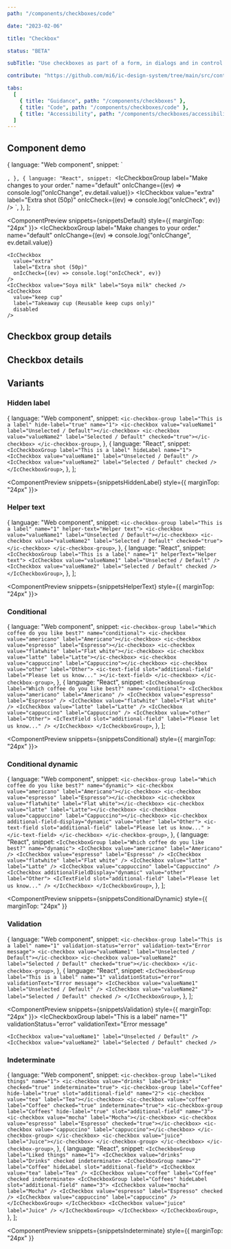 ```yaml
---
path: "/components/checkboxes/code"

date: "2023-02-06"

title: "Checkbox"

status: "BETA"

subTitle: "Use checkboxes as part of a form, in dialogs and in control areas such as filters or settings."

contribute: "https://github.com/mi6/ic-design-system/tree/main/src/content/structured/components/checkboxes"

tabs:
  [
    { title: "Guidance", path: "/components/checkboxes" },
    { title: "Code", path: "/components/checkboxes/code" },
    { title: "Accessibility", path: "/components/checkboxes/accessibility" },
  ]
---
```



## Component demo

  {
    language: "Web component",
    snippet: `<ic-checkbox-group label="Make changes to your order." name="default">
  <ic-checkbox value="extra" label="Extra shot (50p)"></ic-checkbox>
  <ic-checkbox value="Soya milk" label="Soya milk" checked ></ic-checkbox>
  <ic-checkbox value="keep cup" label="Takeaway cup (Reusable keep cups only)" disabled="true" ></ic-checkbox>
</ic-checkbox-group>
<script>
  const checkboxGroup = document.querySelector('ic-checkbox-group');
  checkboxGroup.addEventListener('icChange', (ev) => console.log('icChange', ev.detail.value));
  const checkboxes = document.querySelector('ic-checkbox');
  checkboxes.forEach((checkbox) => {
    checkbox.addEventListener('icCheck', (ev) => {
      console.log('icCheck', ev);
    })
  })
</script>
`,
  },
  {
    language: "React",
    snippet: `<IcCheckboxGroup label="Make changes to your order." name="default" onIcChange={(ev) => console.log("onIcChange", ev.detail.value)}>
  <IcCheckbox value="extra" label="Extra shot (50p)" onIcCheck={(ev) => console.log("onIcCheck", ev)} />
  <IcCheckbox value="Soya milk" label="Soya milk" checked />
  <IcCheckbox value="keep cup" label="Takeaway cup (Reusable keep cups only)" disabled />
</IcCheckboxGroup>`,
  },
];

<ComponentPreview snippets={snippetsDefault} style={{ marginTop: "24px" }}>
  <IcCheckboxGroup
    label="Make changes to your order."
    name="default"
    onIcChange={(ev) => console.log("onIcChange", ev.detail.value)}
  >
    <IcCheckbox
      value="extra"
      label="Extra shot (50p)"
      onIcCheck={(ev) => console.log("onIcCheck", ev)}
    />
    <IcCheckbox value="Soya milk" label="Soya milk" checked />
    <IcCheckbox
      value="keep cup"
      label="Takeaway cup (Reusable keep cups only)"
      disabled
    />
  </IcCheckboxGroup>
</ComponentPreview>

## Checkbox group details

<ComponentDetails component="ic-checkbox-group" />

## Checkbox details

<ComponentDetails component="ic-checkbox" />

## Variants

### Hidden label

  {
    language: "Web component",
    snippet: `<ic-checkbox-group label="This is a label" hide-label="true" name="1">
  <ic-checkbox value="valueName1" label="Unselected / Default"></ic-checkbox>
  <ic-checkbox value="valueName2" label="Selected / Default" checked="true"></ic-checkbox>
</ic-checkbox-group>`,
  },
  {
    language: "React",
    snippet: `<IcCheckboxGroup label="This is a label" hideLabel name="1">
  <IcCheckbox value="valueName1" label="Unselected / Default" />
  <IcCheckbox value="valueName2" label="Selected / Default" checked />
</IcCheckboxGroup>`,
  },
];

<ComponentPreview snippets={snippetsHiddenLabel} style={{ marginTop: "24px" }}>
  <IcCheckboxGroup label="This is a label" hideLabel name="1">
    <IcCheckbox value="valueName1" label="Unselected / Default" />
    <IcCheckbox value="valueName2" label="Selected / Default" checked />
  </IcCheckboxGroup>
</ComponentPreview>

### Helper text

  {
    language: "Web component",
    snippet: `<ic-checkbox-group label="This is a label" name="1" helper-text="Helper text">
  <ic-checkbox value="valueName1" label="Unselected / Default"></ic-checkbox>
  <ic-checkbox value="valueName2" label="Selected / Default" checked="true"></ic-checkbox>
</ic-checkbox-group>`,
  },
  {
    language: "React",
    snippet: `<IcCheckboxGroup label="This is a label" name="1" helperText="Helper text">
  <IcCheckbox value="valueName1" label="Unselected / Default" />
  <IcCheckbox value="valueName2" label="Selected / Default" checked />
</IcCheckboxGroup>`,
  },
];

<ComponentPreview snippets={snippetsHelperText} style={{ marginTop: "24px" }}>
  <IcCheckboxGroup label="This is a label" name="1" helperText="Helper text">
    <IcCheckbox value="valueName1" label="Unselected / Default" />
    <IcCheckbox value="valueName2" label="Selected / Default" checked />
  </IcCheckboxGroup>
</ComponentPreview>

### Conditional

  {
    language: "Web component",
    snippet: `<ic-checkbox-group label="Which coffee do you like best?" name="conditional">
  <ic-checkbox value="americano" label="Americano"></ic-checkbox>
  <ic-checkbox value="espresso" label="Espresso"></ic-checkbox>
  <ic-checkbox value="flatwhite" label="Flat white"></ic-checkbox>
  <ic-checkbox value="latte" label="Latte"></ic-checkbox>
  <ic-checkbox value="cappuccino" label="Cappuccino"></ic-checkbox>
  <ic-checkbox value="other" label="Other">
    <ic-text-field
      slot="additional-field"
      label="Please let us know..."
    ></ic-text-field>
  </ic-checkbox>
</ic-checkbox-group>`,
  },
  {
    language: "React",
    snippet: `<IcCheckboxGroup label="Which coffee do you like best?" name="conditional">
  <IcCheckbox value="americano" label="Americano" />
  <IcCheckbox value="espresso" label="Espresso" />
  <IcCheckbox value="flatwhite" label="Flat white" />
  <IcCheckbox value="latte" label="Latte" />
  <IcCheckbox value="cappuccino" label="Cappuccino" />
  <IcCheckbox value="other" label="Other">
    <IcTextField
      slot="additional-field"
      label="Please let us know..."
    />
  </IcCheckbox>
</IcCheckboxGroup>`,
  },
];

<ComponentPreview snippets={snippetsConditional} style={{ marginTop: "24px" }}>
  <IcCheckboxGroup label="Which coffee do you like best?" name="conditional">
    <IcCheckbox value="americano" label="Americano" />
    <IcCheckbox value="espresso" label="Espresso" />
    <IcCheckbox value="flatwhite" label="Flat white" />
    <IcCheckbox value="latte" label="Latte" />
    <IcCheckbox value="cappuccino" label="Cappuccino" />
    <IcCheckbox value="other" label="Other">
      <IcTextField slot="additional-field" label="Please let us know..." />
    </IcCheckbox>
  </IcCheckboxGroup>
</ComponentPreview>

### Conditional dynamic

  {
    language: "Web component",
    snippet: `<ic-checkbox-group label="Which coffee do you like best?" name="dynamic">
  <ic-checkbox value="americano" label="Americano"></ic-checkbox>
  <ic-checkbox value="espresso" label="Espresso"></ic-checkbox>
  <ic-checkbox value="flatwhite" label="Flat white"></ic-checkbox>
  <ic-checkbox value="latte" label="Latte"></ic-checkbox>
  <ic-checkbox value="cappuccino" label="Cappuccino"></ic-checkbox>
  <ic-checkbox additional-field-display="dynamic" value="other" label="Other">
    <ic-text-field
      slot="additional-field"
      label="Please let us know..."
    ></ic-text-field>
  </ic-checkbox>
</ic-checkbox-group>`,
  },
  {
    language: "React",
    snippet: `<IcCheckboxGroup label="Which coffee do you like best?" name="dynamic">
  <IcCheckbox value="americano" label="Americano" />
  <IcCheckbox value="espresso" label="Espresso" />
  <IcCheckbox value="flatwhite" label="Flat white" />
  <IcCheckbox value="latte" label="Latte" />
  <IcCheckbox value="cappuccino" label="Cappuccino" />
  <IcCheckbox additionalFieldDisplay="dynamic" value="other" label="Other">
    <IcTextField
      slot="additional-field"
      label="Please let us know..."
    />
  </IcCheckbox>
</IcCheckboxGroup>`,
  },
];

<ComponentPreview
  snippets={snippetsConditionalDynamic}
  style={{ marginTop: "24px" }}
>
  <IcCheckboxGroup label="Which coffee do you like best?" name="dynamic">
    <IcCheckbox value="americano" label="Americano" />
    <IcCheckbox value="espresso" label="Espresso" />
    <IcCheckbox value="flatwhite" label="Flat white" />
    <IcCheckbox value="latte" label="Latte" />
    <IcCheckbox value="cappuccino" label="Cappuccino" />
    <IcCheckbox additionalFieldDisplay="dynamic" value="other" label="Other">
      <IcTextField slot="additional-field" label="Please let us know..." />
    </IcCheckbox>
  </IcCheckboxGroup>
</ComponentPreview>

### Validation

  {
    language: "Web component",
    snippet: `<ic-checkbox-group label="This is a label" name="1" validation-status="error" validation-text="Error message">
  <ic-checkbox value="valueName1" label="Unselected / Default"></ic-checkbox>
  <ic-checkbox value="valueName2" label="Selected / Default" checked="true"></ic-checkbox>
</ic-checkbox-group>`,
  },
  {
    language: "React",
    snippet: `<IcCheckboxGroup label="This is a label" name="1" validationStatus="error" validationText="Error message">
  <IcCheckbox value="valueName1" label="Unselected / Default" />
  <IcCheckbox value="valueName2" label="Selected / Default" checked />
</IcCheckboxGroup>`,
  },
];

<ComponentPreview snippets={snippetsValidation} style={{ marginTop: "24px" }}>
  <IcCheckboxGroup
    label="This is a label"
    name="1"
    validationStatus="error"
    validationText="Error message"
  >
    <IcCheckbox value="valueName1" label="Unselected / Default" />
    <IcCheckbox value="valueName2" label="Selected / Default" checked />
  </IcCheckboxGroup>
</ComponentPreview>

### Indeterminate

  {
    language: "Web component",
    snippet: `<ic-checkbox-group label="Liked things" name="1">
  <ic-checkbox value="drinks" label="Drinks" checked="true" indeterminate="true">
    <ic-checkbox-group label="Coffee" hide-label="true" slot="additional-field" name="2">
      <ic-checkbox value="tea" label="Tea"></ic-checkbox>
      <ic-checkbox value="coffee" label="Coffee" checked="true" indeterminate="true">
        <ic-checkbox-group label="Coffees" hide-label="true" slot="additional-field" name="3">
          <ic-checkbox value="mocha" label="Mocha"></ic-checkbox>
          <ic-checkbox value="espresso" label="Espresso" checked="true"></ic-checkbox>
          <ic-checkbox value="cappuccino" label="cappuccino"></ic-checkbox>
        </ic-checkbox-group>
      </ic-checkbox>
      <ic-checkbox value="juice" label="Juice"></ic-checkbox>
    </ic-checkbox-group>
  </ic-checkbox>
</ic-checkbox-group>`,
  },
  {
    language: "React",
    snippet: `<IcCheckboxGroup label="Liked things" name="1">
  <IcCheckbox value="drinks" label="Drinks" checked indeterminate>
    <IcCheckboxGroup name="2" label="Coffee" hideLabel slot="additional-field">
      <IcCheckbox value="tea" label="Tea" />
      <IcCheckbox value="coffee" label="Coffee" checked indeterminate>
        <IcCheckboxGroup label="Coffees" hideLabel slot="additional-field" name="3">
          <IcCheckbox value="mocha" label="Mocha" />
          <IcCheckbox value="espresso" label="Espresso" checked />
          <IcCheckbox value="cappuccino" label="cappuccino" />
        </IcCheckboxGroup>
      </IcCheckbox>
      <IcCheckbox value="juice" label="Juice" />
    </IcCheckboxGroup>
  </IcCheckbox>
</IcCheckboxGroup>`,
  },
];

<ComponentPreview
  snippets={snippetsIndeterminate}
  style={{ marginTop: "24px" }}
>
  <IcCheckboxGroup label="Liked things" name="1">
    <IcCheckbox value="drinks" label="Drinks" checked indeterminate>
      <IcCheckboxGroup
        name="2"
        label="Coffee"
        hideLabel
        slot="additional-field"
      >
        <IcCheckbox value="tea" label="Tea" />
        <IcCheckbox value="coffee" label="Coffee" checked indeterminate>
          <IcCheckboxGroup
            label="Coffees"
            hideLabel
            slot="additional-field"
            name="3"
          >
            <IcCheckbox value="mocha" label="Mocha" />
            <IcCheckbox value="espresso" label="Espresso" checked />
            <IcCheckbox value="cappuccino" label="cappuccino" />
          </IcCheckboxGroup>
        </IcCheckbox>
        <IcCheckbox value="juice" label="Juice" />
      </IcCheckboxGroup>
    </IcCheckbox>
  </IcCheckboxGroup>
</ComponentPreview>
